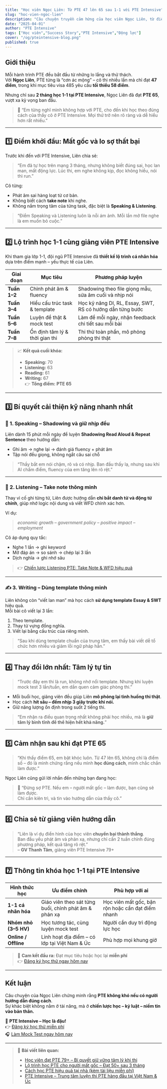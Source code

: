 ```yaml
---
title: "Học viên Ngọc Liên: Từ PTE 47 lên 65 sau 1-1 với PTE Intensive"
slug: "hoc-vien-ngoc-lien"
description: "Câu chuyện truyền cảm hứng của học viên Ngọc Liên, từ điểm 47 thất vọng đến 65 chỉ sau 2 tháng học 1-1 với PTE Intensive."
date: "2025-04-01"
author: "PTE Intensive"
tags: ["Học viên","Success Story","PTE Intensive","Động lực"]
cover: "/og/pteintensive-blog.png"
published: true
---
```


## Giới thiệu

Mỗi hành trình PTE đều bắt đầu từ những lo lắng và thử thách.  
Với **Ngọc Liên**, PTE từng là “cơn ác mộng” – cô thi nhiều lần mà chỉ đạt **47 điểm**, trong khi mục tiêu visa 485 yêu cầu **tối thiểu 58 điểm**.  

Nhưng chỉ sau **2 tháng học 1-1 tại PTE Intensive**, Ngọc Liên đã đạt **PTE 65**, vượt xa kỳ vọng ban đầu.

> 💬 “Em từng nghĩ mình không hợp với PTE, cho đến khi học theo đúng cách của thầy cô ở PTE Intensive. Mọi thứ trở nên rõ ràng và dễ hiểu hơn rất nhiều.”

---

## 1️⃣ Điểm khởi đầu: Mất gốc và lo sợ thất bại

Trước khi đến với PTE Intensive, Liên chia sẻ:
> “Em đã tự học trên mạng 3 tháng, nhưng không biết đúng sai, học lan man, mất động lực. Lúc thi, em nghe không kịp, đọc không hiểu, nói thì run.”

Cô từng:
- Phát âm sai hàng loạt từ cơ bản.  
- Không biết cách **take note** khi nghe.  
- Không nắm trọng tâm của từng task, đặc biệt là **Speaking & Listening**.  

> “Điểm Speaking và Listening luôn là nỗi ám ảnh. Mỗi lần mở file nghe là em muốn bỏ cuộc.”

---

## 2️⃣ Lộ trình học 1-1 cùng giảng viên PTE Intensive

Khi tham gia lớp 1-1, đội ngũ PTE Intensive đã **thiết kế lộ trình cá nhân hóa** dựa trên điểm mạnh – yếu thực tế của Liên.

| Giai đoạn | Mục tiêu | Phương pháp luyện |
|------------|-----------|-------------------|
| **Tuần 1–2** | Chỉnh phát âm & fluency | Shadowing theo file giọng mẫu, sửa âm cuối và nhịp nói |
| **Tuần 3–4** | Hiểu cấu trúc task & template | Học kỹ năng DI, RL, Essay, SWT, RS có hướng dẫn từng bước |
| **Tuần 5–6** | Luyện đề thật & mock test | Làm đề mỗi ngày, nhận feedback chi tiết sau mỗi bài |
| **Tuần 7–8** | Ổn định tâm lý & thời gian thi | Thi thử toàn phần, mô phỏng phòng thi thật |

> 📈 **Kết quả cuối khóa:**  
> - **Speaking:** 70  
> - **Listening:** 63  
> - **Reading:** 61  
> - **Writing:** 67  
> 👉 **Tổng điểm:** **PTE 65**

---

## 3️⃣ Bí quyết cải thiện kỹ năng nhanh nhất

### 🎯 1. Speaking – Shadowing và giữ nhịp đều
Liên dành 15 phút mỗi ngày để luyện **Shadowing Read Aloud & Repeat Sentence** theo hướng dẫn:  
- Ghi âm → nghe lại → đánh giá fluency + phát âm  
- Tập nói đều giọng, không ngắt câu sai chỗ  

> “Thầy bắt em nói chậm, rõ và có nhịp. Ban đầu thấy lạ, nhưng sau khi AI chấm điểm, fluency của em tăng lên rõ rệt.”

---

### 🧠 2. Listening – Take note thông minh
Thay vì cố ghi từng từ, Liên được hướng dẫn **chỉ bắt danh từ và động từ chính**, giúp nhớ logic nội dung và viết WFD chính xác hơn.

Ví dụ:
> *economic growth – government policy – positive impact – employment*

Cô áp dụng quy tắc:
- Nghe 1 lần → ghi keyword  
- Mở đáp án → so sánh → chép lại 3 lần  
- Dịch nghĩa → ghi nhớ sâu  

> 👉 [Chiến lược Listening PTE: Take Note & WFD hiệu quả](/blog/chien-luoc-listening)

---

### ✍️ 3. Writing – Dùng template thông minh
Liên không còn “viết lan man” mà học cách **sử dụng template Essay & SWT** hiệu quả.  
Mỗi bài cô viết lại 3 lần:  
1. Theo template.  
2. Thay từ vựng đồng nghĩa.  
3. Viết lại bằng cấu trúc của riêng mình.

> “Sau khi dùng template chuẩn của trung tâm, em thấy bài viết dễ tổ chức hơn nhiều và giảm lỗi ngữ pháp hẳn.”

---

## 4️⃣ Thay đổi lớn nhất: Tâm lý tự tin

> “Trước đây em thi là run, không nhớ nổi template. Nhưng khi luyện mock test 3 lần/tuần, em dần quen cảm giác phòng thi.”  

- Mỗi buổi học, giảng viên đều giúp Liên **mô phỏng lại tình huống thi thật**.  
- Học cách **hít sâu – đếm nhịp 3 giây trước khi nói.**  
- Giữ năng lượng ổn định trong suốt 2 tiếng thi.

> “Em nhận ra điều quan trọng nhất không phải học nhiều, mà là **giữ tâm lý bình tĩnh để thể hiện hết khả năng.**”

---

## 5️⃣ Cảm nhận sau khi đạt PTE 65

> “Khi thấy điểm 65, em bật khóc luôn. Từ 47 lên 65, không chỉ là điểm số – đó là minh chứng rằng nếu mình **học đúng cách**, mình chắc chắn làm được.”

Ngọc Liên cũng gửi lời nhắn đến những bạn đang học:
> 💬 “Đừng sợ PTE. Nếu em – người mất gốc – làm được, bạn cũng sẽ làm được.  
> Chỉ cần kiên trì, và tin vào hướng dẫn của thầy cô.”

---

## 6️⃣ Chia sẻ từ giảng viên hướng dẫn

> “Liên là ví dụ điển hình của học viên **chuyển bại thành thắng**.  
> Ban đầu yếu phát âm và phản xạ, nhưng chỉ cần 2 tuần chỉnh đúng phương pháp, kết quả tăng rõ rệt.”  
> – **GV Thanh Tâm**, giảng viên PTE Intensive 79+

---

## 7️⃣ Thông tin khóa học 1-1 tại PTE Intensive

| Hình thức học | Ưu điểm chính | Phù hợp với ai |
|----------------|----------------|----------------|
| **1-1 cá nhân hóa** | Giáo viên theo sát từng buổi, chỉnh phát âm & phản xạ | Học viên mất gốc, bận rộn hoặc cần đạt điểm nhanh |
| **Nhóm nhỏ (3–5 HV)** | Học tương tác, cùng luyện mock test | Người cần duy trì động lực học |
| **Online / Offline** | Linh hoạt địa điểm – có lớp tại Việt Nam & Úc | Phù hợp mọi khung giờ |

> 📍 **Cam kết đầu ra:** Đạt mục tiêu hoặc học lại **miễn phí**  
> 👉 [Đăng ký học thử ngay hôm nay](https://pteintensive.com/trialclass)

---

## Kết luận

Câu chuyện của Ngọc Liên chứng minh rằng **PTE không khó nếu có người hướng dẫn đúng cách**.  
Sự khác biệt không nằm ở tài năng, mà ở **chiến lược học – kỷ luật – niềm tin vào bản thân.**

🎯 **PTE Intensive – Học là đậu!**  
👉 [Đăng ký học thử miễn phí](https://pteintensive.com/trialclass)  
🎧 [Làm Mock Test ngay hôm nay](https://pteintensive.com/mocktest)

---

> 🔗 **Bài viết liên quan:**
> - [Học viên đạt PTE 79+ – Bí quyết giữ vững tâm lý khi thi](/blog/hoc-vien-79plus)
> - [Lộ trình học PTE cho người mất gốc – Đạt 50+ sau 3 tháng](/blog/lo-trinh-hoc-pte-mat-goc-50plus)
> - [Cách học PTE hiệu quả tại nhà (kèm tài liệu miễn phí)](/blog/hoc-pte-tai-nha)
> - [PTE Intensive – Trung tâm luyện thi PTE hàng đầu tại Việt Nam & Úc](/blog/pte-intensive-trung-tam-hang-dau)
